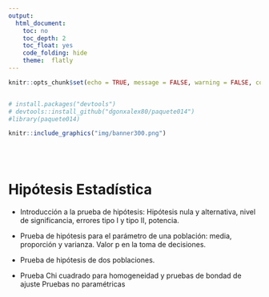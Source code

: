 ```yaml
---
output:
  html_document:
    toc: no
    toc_depth: 2
    toc_float: yes
    code_folding: hide
    theme:  flatly
---
```


```r
knitr::opts_chunk$set(echo = TRUE, message = FALSE, warning = FALSE, comment = NA)


# install.packages("devtools")
# devtools::install_github("dgonxalex80/paquete014")
#library(paquete014)


```


```r
knitr::include_graphics("img/banner300.png")
```
<br/><br/>

# **Hipótesis Estadística**

* Introducción a la prueba de hipótesis: Hipótesis nula y alternativa, nivel de significancia, errores tipo I y tipo II, potencia.

* Prueba de hipótesis para el parámetro de una población: media, proporción y varianza. Valor p en la toma de decisiones.

* Prueba de hipótesis de dos poblaciones.

* Prueba Chi cuadrado para homogeneidad y pruebas de bondad de ajuste
Pruebas no paramétricas



<br/><br/>